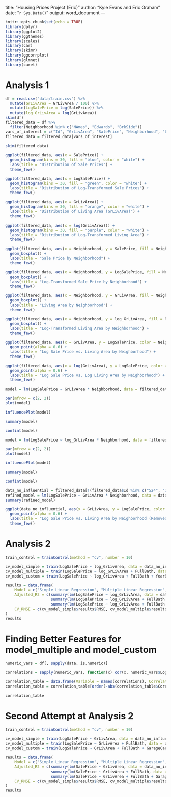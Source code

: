 title: "Housing Prices Project (Eric)"
author: "Kyle Evans and Eric Graham"
date: "`r Sys.Date()`"
output: word_document
---

```r
knitr::opts_chunk$set(echo = TRUE)
library(dplyr)
library(ggplot2)
library(ggthemes)
library(scales)
library(car)
library(skimr)
library(ggcorrplot)
library(glmnet)
library(caret)
```

# Analysis 1

```r
df = read.csv("data/train.csv") %>%
  mutate(GrLivArea = GrLivArea / 100) %>% 
  mutate(LogSalePrice = log(SalePrice)) %>% 
  mutate(log_GrLivArea = log(GrLivArea))
skim(df)
filtered_data = df %>%
  filter(Neighborhood %in% c("NAmes", "Edwards", "BrkSide"))
vars_of_interest = c("Id", "GrLivArea", "SalePrice", "Neighborhood", "LogSalePrice", "log_GrLivArea")
filtered_data = filtered_data[vars_of_interest]
  
skim(filtered_data)
```

```r
ggplot(filtered_data, aes(x = SalePrice)) +
  geom_histogram(bins = 30, fill = "blue", color = "white") +
  labs(title = "Distribution of Sale Prices") + 
  theme_few()

ggplot(filtered_data, aes(x = LogSalePrice)) +
  geom_histogram(bins = 30, fill = "green", color = "white") +
  labs(title = "Distribution of Log-Transformed Sale Prices") + 
  theme_few()
```

```r
ggplot(filtered_data, aes(x = GrLivArea)) +
  geom_histogram(bins = 30, fill = "orange", color = "white") +
  labs(title = "Distribution of Living Area (GrLivArea)") + 
  theme_few()

ggplot(filtered_data, aes(x = log(GrLivArea))) +
  geom_histogram(bins = 30, fill = "purple", color = "white") +
  labs(title = "Distribution of Log-Transformed Living Area") + 
  theme_few()
```

```r
ggplot(filtered_data, aes(x = Neighborhood, y = SalePrice, fill = Neighborhood)) +
  geom_boxplot() +
  labs(title = "Sale Price by Neighborhood") + 
  theme_few()

ggplot(filtered_data, aes(x = Neighborhood, y = LogSalePrice, fill = Neighborhood)) +
  geom_boxplot() +
  labs(title = "Log-Transformed Sale Price by Neighborhood") + 
  theme_few()

ggplot(filtered_data, aes(x = Neighborhood, y = GrLivArea, fill = Neighborhood)) +
  geom_boxplot() +
  labs(title = "Living Area by Neighborhood") + 
  theme_few()

ggplot(filtered_data, aes(x = Neighborhood, y = log_GrLivArea, fill = Neighborhood)) +
  geom_boxplot() +
  labs(title = "Log-Transformed Living Area by Neighborhood") + 
  theme_few()
```

```r
ggplot(filtered_data, aes(x = GrLivArea, y = LogSalePrice, color = Neighborhood)) +
  geom_point(alpha = 0.6) +
  labs(title = "Log Sale Price vs. Living Area by Neighborhood") +
  theme_few()

ggplot(filtered_data, aes(x = log(GrLivArea), y = LogSalePrice, color = Neighborhood)) +
  geom_point(alpha = 0.6) +
  labs(title = "Log Sale Price vs. Log Living Area by Neighborhood") +
  theme_few()
```


```r
model = lm(LogSalePrice ~ GrLivArea * Neighborhood, data = filtered_data)

par(mfrow = c(2, 2))
plot(model)

influencePlot(model)

summary(model)

confint(model)
```

```r
model = lm(LogSalePrice ~ log_GrLivArea * Neighborhood, data = filtered_data)

par(mfrow = c(2, 2))
plot(model)

influencePlot(model)

summary(model)

confint(model)
```

```r
data_no_influential = filtered_data[!(filtered_data$Id %in% c("524", "1299")), ]
refined_model = lm(LogSalePrice ~ GrLivArea * Neighborhood, data = data_no_influential)
summary(refined_model)

ggplot(data_no_influential, aes(x = GrLivArea, y = LogSalePrice, color = Neighborhood)) +
  geom_point(alpha = 0.6) +
  labs(title = "Log Sale Price vs. Living Area by Neighborhood (Removed Outliers)") +
  theme_few()
```

# Analysis 2

```r
train_control = trainControl(method = "cv", number = 10)

cv_model_simple = train(LogSalePrice ~ log_GrLivArea, data = data_no_influential, method = "lm", trControl = train_control)
cv_model_multiple = train(LogSalePrice ~ log_GrLivArea + FullBath, data = data_no_influential, method = "lm", trControl = train_control)
cv_model_custom = train(LogSalePrice ~ log_GrLivArea + FullBath + YearBuilt + GarageArea, data = data_no_influential, method = "lm", trControl = train_control)

results = data.frame(
    Model = c("Simple Linear Regression", "Multiple Linear Regression", "Custom Multiple Regression"),
    Adjusted_R2 = c(summary(lm(LogSalePrice ~ log_GrLivArea, data = data_no_influential))$adj.r.squared,
                    summary(lm(LogSalePrice ~ log_GrLivArea + FullBath, data = data_no_influential))$adj.r.squared,
                    summary(lm(LogSalePrice ~ log_GrLivArea + FullBath + YearBuilt + GarageArea, data = data_no_influential))$adj.r.squared),
    CV_RMSE = c(cv_model_simple$results$RMSE, cv_model_multiple$results$RMSE, cv_model_custom$results$RMSE)
)
results
```

# Finding Better Features for model_multiple and model_custom

```r
numeric_vars = df[, sapply(data, is.numeric)]

correlations = sapply(numeric_vars, function(x) cor(x, numeric_vars$LogSalePrice, use = "complete.obs"))

correlation_table = data.frame(Variable = names(correlations), Correlation = correlations)
correlation_table = correlation_table[order(-abs(correlation_table$Correlation)), ]

correlation_table
```

# Second Attempt at Analysis 2

```r
train_control = trainControl(method = "cv", number = 10)

cv_model_simple = train(LogSalePrice ~ GrLivArea, data = data_no_influential, method = "lm", trControl = train_control)
cv_model_multiple = train(LogSalePrice ~ GrLivArea + FullBath, data = data_no_influential, method = "lm", trControl = train_control)
cv_model_custom = train(LogSalePrice ~ GrLivArea + FullBath + GarageCars + X1stFlrSF, data = data_no_influential, method = "lm", trControl = train_control)

results = data.frame(
    Model = c("Simple Linear Regression", "Multiple Linear Regression", "Custom Multiple Regression"),
    Adjusted_R2 = c(summary(lm(SalePrice ~ GrLivArea, data = data_no_influential))$adj.r.squared,
                    summary(lm(SalePrice ~ GrLivArea + FullBath, data = data_no_influential))$adj.r.squared,
                    summary(lm(SalePrice ~ GrLivArea + FullBath + GarageCars + X1stFlrSF, data = data_no_influential))$adj.r.squared),
    CV_RMSE = c(cv_model_simple$results$RMSE, cv_model_multiple$results$RMSE, cv_model_custom$results$RMSE)
)
results
```
